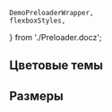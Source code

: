 
    DemoPreloaderWrapper,
    flexboxStyles,
} from './Preloader.docz';

<Playground style={flexboxStyles}>
    <Preloader />
</Playground>

## Цветовые темы

<Playground style={flexboxStyles}>
    <Preloader color="default" />
    <Preloader color="black" />
    <DemoPreloaderWrapper>
        <Preloader color="white" />
    </DemoPreloaderWrapper>
</Playground>

## Размеры

<Playground style={flexboxStyles}>
    <Preloader sizeAll="small" />
    <Preloader sizeAll="medium" />
</Playground>

